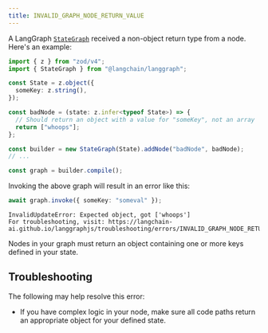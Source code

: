 ```yaml
---
title: INVALID_GRAPH_NODE_RETURN_VALUE
---
```



<AlphaCallout />



A LangGraph [`StateGraph`](https://langchain-ai.github.io/langgraph/reference/graphs/#langgraph.graph.state.StateGraph)
received a non-object return type from a node. Here's an example:

```typescript
import { z } from "zod/v4";
import { StateGraph } from "@langchain/langgraph";

const State = z.object({
  someKey: z.string(),
});

const badNode = (state: z.infer<typeof State>) => {
  // Should return an object with a value for "someKey", not an array
  return ["whoops"];
};

const builder = new StateGraph(State).addNode("badNode", badNode);
// ...

const graph = builder.compile();
```

Invoking the above graph will result in an error like this:

```typescript
await graph.invoke({ someKey: "someval" });
```

```
InvalidUpdateError: Expected object, got ['whoops']
For troubleshooting, visit: https://langchain-ai.github.io/langgraphjs/troubleshooting/errors/INVALID_GRAPH_NODE_RETURN_VALUE
```

Nodes in your graph must return an object containing one or more keys defined in your state.


## Troubleshooting

The following may help resolve this error:



* If you have complex logic in your node, make sure all code paths return an appropriate object for your defined state.


